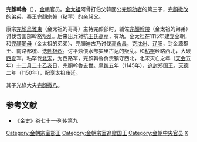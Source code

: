'''完顏斡魯'''（{{bd|11世纪|?|1128年|1月23日|catIdx=W}}），[[金朝|金朝]]官员。[[金太祖|金太祖]]阿骨打伯父韓國公[[完顏劾者|完顏劾者]]的第三子，[[完顏撒改|完顏撒改]]的弟弟，秦王[[完顏宗翰|完顏宗翰]]（粘罕）的亲叔父。

康宗[[完顏烏雅束|完顏烏雅束]]（金太祖的哥哥）主持完颜部时，辅佐[[完顏斡帶|完顏斡帶]]（金太祖的弟弟）讨伐含国部斡豁叛乱。后来出兵对抗[[王氏高丽|王氏高丽]]，有功。金太祖在1115年建立金朝，和[[完顏闍母|完顏闍母]]（金太祖的弟弟）、完顏迪古乃讨伐[[高永昌|高永昌]]，克[[沈州|沈州]]、[[辽阳|辽阳]]，封金源郡王、南路都统、迭[[勃极烈|勃极烈]]。讨平烛偎水部实里古达的叛乱。和[[粘罕|粘罕]]经略西北，大破[[西夏|西夏]]军。粘罕伐[[北宋|北宋]]，为西路军，完顏斡魯负责镇守西北，北宋灭亡之年（[[天会_(金朝)|天会]]五年）[[十二月二十|十二月二十]][[乙亥|乙亥]]日，完顏斡魯去世。[[皇統|皇统]]五年（1145年），[[追封|追封]]郑国王。[[天德_(金朝)|天德]]二年（1150年），配享太祖庙廷。

其子光祿大夫[[完顏撒八|完顏撒八]]。

==参考文献==
*《[[金史|金史]]》卷七十一·列传第九
{{金朝人物小作品}}
[[Category:金朝宗室郡王|Category:金朝宗室郡王]]
[[Category:金朝宗室追赠国王|Category:金朝宗室追赠国王]]
[[Category:金朝中央官员|Category:金朝中央官员]]
[[Category:完顏氏|X]]